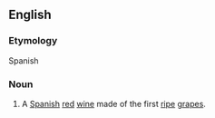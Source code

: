 ==English==
===Etymology===
Spanish
===Noun===
#A [[Spanish]] [[red]] [[wine]] made of the first [[ripe]] [[grape]]s.